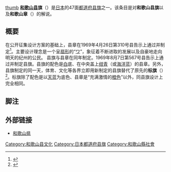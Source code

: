 {{National flag infobox
|Name = 和歌山县旗
|Article =
|Image = Flag of Wakayama Prefecture.svg
|Use = 110000
|Symbol =
|Proportion = 2:3
|Adoption = 1969年8月7日
|Design = |Diminutive =
}}
[[文件:Flag_of_Wakayama_Prefecture_(variant).svg|thumb]]
'''[[和歌山县|和歌山县]]旗'''（{{jpn|j=和歌山県旗|hg=わかやまけんき|rm=Wakayamaken ki|f=}}）是[[日本|日本]]的47面[[日本都道府县旗帜|都道府县旗]]之一。该条目是对'''和歌山县旗'''以及'''和歌山章'''（{{jpn|j=和歌山県章|hg=わかやまけんしょう|rm=|f=}}）的解说。

== 概要 ==
在公开征集设计方案的基础上，县章在1969年4月26日第310号县告示上通过并制定<ref>{{Cite web |url=http://www.pref.wakayama.lg.jp/prefg/010100/reiki/reiki_honbun/k5010006001.html |title=和歌山県の県旗制定 |accessdate=2013-04-04 |archive-date=2011-07-20 |archive-url=https://web.archive.org/web/20110720011735/http://www.pref.wakayama.lg.jp/prefg/010100/reiki/reiki_honbun/k5010006001.html |dead-url=yes }}</ref>。主要设计理念是一个呈[[扇形|扇形]]的“[[ワ|ワ]]”，象征着不断进取的发展以及自豪地走向明天的纪州的公民。
县旗与县章在同年制定。1969年8月7日第567号县告示上通过并制定县旗。县旗的配色是[[白|白]]底、在中央盖上[[绀色|绀青]]（或[[海洋蓝|海洋蓝]]）的县章。另外，县旗制定的同一天，体育、文化等各界立即用新制定的县旗替代了原先的'''标旗'''（{{jpn|j=|hg=ひょうき|rm=|f=Hyōki}}）<ref>{{Cite web |url=http://www.pref.wakayama.lg.jp/prefg/010100/reiki/reiki_honbun/k5010007001.html |title=和歌山県の標旗制定 |accessdate=2013-04-04 |archive-date=2012-01-21 |archive-url=https://www.webcitation.org/64qfX6zTL?url=http://www.pref.wakayama.lg.jp/prefg/010100/reiki/reiki_honbun/k5010007001.html |dead-url=no }}</ref>。标旗除了配色是以[[天蓝|天蓝]]为底色、县章是“充满激情的[[橙色|橙色]]”以外，同县旗设计上完全相同。

== 脚注 ==
{{Reflist}}

== 外部链接 ==
* [http://www.pref.wakayama.lg.jp/ 和歌山県]{{Wayback|url=http://www.pref.wakayama.lg.jp/ |date=20110515020911 }}

{{日本都道府县旗}}

[[Category:和歌山县文化|Category:和歌山县文化]]
[[Category:日本都道府县旗|Category:日本都道府县旗]]
[[Category:和歌山縣社會|Category:和歌山縣社會]]